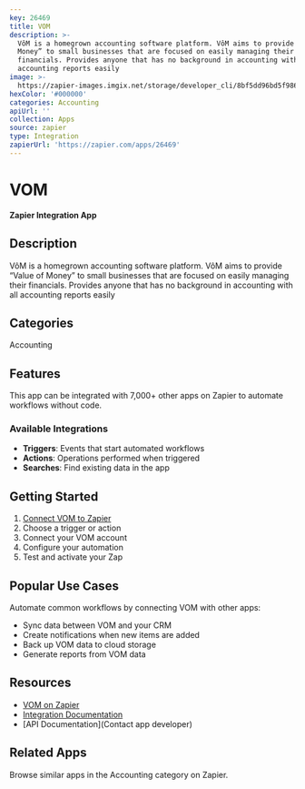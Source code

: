 ```yaml
---
key: 26469
title: VOM
description: >-
  VôM is a homegrown accounting software platform. VôM aims to provide “Value of
  Money” to small businesses that are focused on easily managing their
  financials. Provides anyone that has no background in accounting with all
  accounting reports easily
image: >-
  https://zapier-images.imgix.net/storage/developer_cli/8bf5dd96bd5f98661a83519b11bb0612.png?auto=format%2Ccompress&ixlib=python-3.0.0&q=50
hexColor: '#000000'
categories: Accounting
apiUrl: ''
collection: Apps
source: zapier
type: Integration
zapierUrl: 'https://zapier.com/apps/26469'
---
```

# VOM

**Zapier Integration App**

## Description

VôM is a homegrown accounting software platform. VôM aims to provide “Value of Money” to small businesses that are focused on easily managing their financials. Provides anyone that has no background in accounting with all accounting reports easily

## Categories

Accounting

## Features

This app can be integrated with 7,000+ other apps on Zapier to automate workflows without code.

### Available Integrations

- **Triggers**: Events that start automated workflows
- **Actions**: Operations performed when triggered
- **Searches**: Find existing data in the app

## Getting Started

1. [Connect VOM to Zapier](https://zapier.com/apps/26469)
2. Choose a trigger or action
3. Connect your VOM account
4. Configure your automation
5. Test and activate your Zap

## Popular Use Cases

Automate common workflows by connecting VOM with other apps:

- Sync data between VOM and your CRM
- Create notifications when new items are added
- Back up VOM data to cloud storage
- Generate reports from VOM data

## Resources

- [VOM on Zapier](https://zapier.com/apps/26469)
- [Integration Documentation](https://zapier.com/apps/26469/integrations)
- [API Documentation](Contact app developer)

## Related Apps

Browse similar apps in the Accounting category on Zapier.

